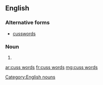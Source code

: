==English==

===Alternative forms===
* [[cusswords]]

===Noun===
{{head|en|plural}}

# {{plural of|cuss word|lang=en|nocat=1}}

[[Category:English nouns]]

[[ar:cuss words]]
[[fr:cuss words]]
[[mg:cuss words]]